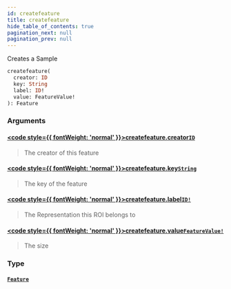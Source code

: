```yaml
---
id: createfeature
title: createfeature
hide_table_of_contents: true
pagination_next: null
pagination_prev: null
---
```








Creates a Sample

```graphql
createfeature(
  creator: ID
  key: String
  label: ID!
  value: FeatureValue!
): Feature
```


### Arguments

#### [<code style={{ fontWeight: 'normal' }}>createfeature.<b>creator</b></code>](#)<Bullet />[`ID`](/docs/schemas/mikro/scalars/id) <Badge class="secondary" text="scalar"/>
> The creator of this feature
> 

#### [<code style={{ fontWeight: 'normal' }}>createfeature.<b>key</b></code>](#)<Bullet />[`String`](/docs/schemas/mikro/scalars/string) <Badge class="secondary" text="scalar"/>
> The key of the feature
> 

#### [<code style={{ fontWeight: 'normal' }}>createfeature.<b>label</b></code>](#)<Bullet />[`ID!`](/docs/schemas/mikro/scalars/id) <Badge class="secondary" text="non-null"/> <Badge class="secondary" text="scalar"/>
> The Representation this ROI belongs to
> 

#### [<code style={{ fontWeight: 'normal' }}>createfeature.<b>value</b></code>](#)<Bullet />[`FeatureValue!`](/docs/schemas/mikro/scalars/feature-value) <Badge class="secondary" text="non-null"/> <Badge class="secondary" text="scalar"/>
> The size
> 

### Type

#### [`Feature`](/docs/schemas/mikro/objects/feature) <Badge class="secondary" text="object"/>
> 
> 






